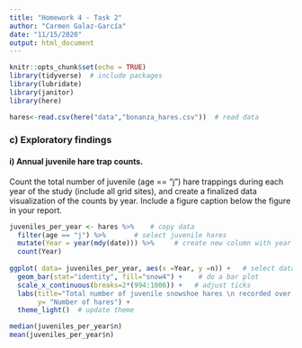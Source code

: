 ```yaml
---
title: "Homework 4 - Task 2"
author: "Carmen Galaz-García"
date: "11/15/2020"
output: html_document
---
```


```r
knitr::opts_chunk$set(echo = TRUE)
library(tidyverse)  # include packages 
library(lubridate)
library(janitor)
library(here)

hares<-read.csv(here("data","bonanza_hares.csv"))  # read data
```


### c) Exploratory findings

#### i) Annual juvenile hare trap counts. 

Count the total number of juvenile (age == "j") hare trappings ​during each year​ of the study (include all grid sites), and create a ​finalized data visualization​ of the counts by year. Include a figure caption below the figure in your report.

```r
juveniles_per_year <- hares %>%    # copy data
  filter(age == "j") %>%       # select juvenile hares
  mutate(Year = year(mdy(date))) %>%     # create new column with year
  count(Year)
  
ggplot( data= juveniles_per_year, aes(x =Year, y =n)) +   # select data and variables
  geom_bar(stat="identity", fill="snow4") +    # do a bar plot
  scale_x_continuous(breaks=2*(994:1006)) +   # adjust ticks
  labs(title="Total number of juvenile snowshoe hares \n recorded over the years.",
       y= "Number of hares") +
  theme_light()  # update theme

median(juveniles_per_year$n)
mean(juveniles_per_year$n)
```

